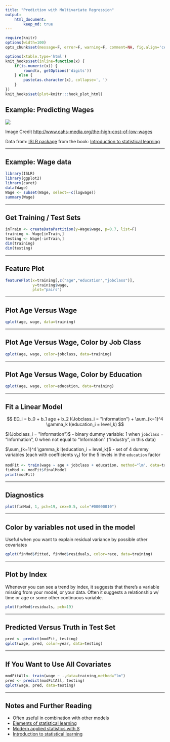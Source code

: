 ```yaml
---
title: "Prediction with Multivariate Regression"
output:
    html_document:
        keep_md: true
---
```


```r
require(knitr)
options(width=100)
opts_chunk$set(message=F, error=F, warning=F, comment=NA, fig.align='center', dpi=100, tidy=F, cache.path='.cache/', fig.path='fig/')

options(xtable.type='html')
knit_hooks$set(inline=function(x) {
    if(is.numeric(x)) {
        round(x, getOptions('digits'))
    } else {
        paste(as.character(x), collapse=', ')
    }
})
knit_hooks$set(plot=knitr:::hook_plot_html)
```

## Example: Predicting Wages

![](wages.JPG)

Image Credit [http://www.cahs-media.org/the-high-cost-of-low-wages](http://www.cahs-media.org/the-high-cost-of-low-wages)

Data from: [ISLR package](https://cran.r-project.org/web/packages/ISLR/) from the book: [Introduction to statistical learning](http://www-bcf.usc.edu/~gareth/ISL/)

---

## Example: Wage data

```r
library(ISLR)
library(ggplot2)
library(caret)
data(Wage)
Wage <- subset(Wage, select=-c(logwage))
summary(Wage)
```

---

## Get Training / Test Sets

```r
inTrain <- createDataPartition(y=Wage$wage, p=0.7, list=F)
training <- Wage[inTrain,]
testing <- Wage[-inTrain,]
dim(training)
dim(testing)
```

---

## Feature Plot

```r
featurePlot(x=training[,c("age","education","jobclass")],
            y=training$wage,
            plot="pairs")
```

---

## Plot Age Versus Wage

```r
qplot(age, wage, data=training)
```

---

## Plot Age Versus Wage, Color by Job Class

```r
qplot(age, wage, color=jobclass, data=training)
```

---

## Plot Age Versus Wage, Color by Education

```r
qplot(age, wage, color=education, data=training)
```

---

## Fit a Linear Model

$$
ED_i = b_0 + b_1 age + b_2 I(Jobclass_i = "Information") + \sum_{k=1}^4 \gamma_k I(education_i = level_k)
$$

$I(Jobclass_i = "Information")$ - binary dummy variable: 1 when `jobclass` = "Information", 0 when not equal to "Information" ("Industry", in this data)

$\sum_{k=1}^4 \gamma_k I(education_i = level_k)$ - set of 4 dummy variables (each with coefficients $\gamma_k$) for the 5 levels in the `education` factor

```r
modFit <- train(wage ~ age + jobclass + education, method="lm", data=training)
finMod <- modFit$finalModel
print(modFit)
```

---

## Diagnostics

```r
plot(finMod, 1, pch=19, cex=0.5, col="#00000010")
```

---

## Color by variables not used in the model

Useful when you want to explain residual variance by possible other covariates

```r
qplot(finMod$fitted, finMod$residuals, color=race, data=training)
```

---

## Plot by Index

Whenever you can see a trend by index, it suggests that there's a variable missing from your model, or your data. Often it suggests a relationship w/ time or age or some other continuous variable.

```r
plot(finMod$residuals, pch=19)
```

---

## Predicted Versus Truth in Test Set

```r
pred <- predict(modFit, testing)
qplot(wage, pred, color=year, data=testing)
```

---

## If You Want to Use All Covariates

```r
modFitAll<- train(wage ~ .,data=training,method="lm")
pred <- predict(modFitAll, testing)
qplot(wage, pred, data=testing)
```

---

## Notes and Further Reading

- Often useful in combination with other models
- [Elements of statistical learning](http://www-stat.stanford.edu/~tibs/ElemStatLearn/)
- [Modern applied statistics with S](http://www.amazon.com/Modern-Applied-Statistics-W-N-Venables/dp/0387954570)
- [Introduction to statistical learning](http://www-bcf.usc.edu/~gareth/ISL/)